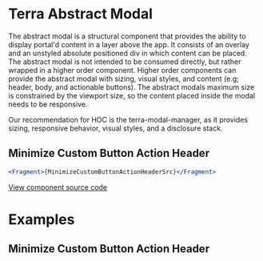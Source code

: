 
<Badge />

# Terra Abstract Modal
The abstract modal is a structural component that provides the ability to display portal'd content in a layer above the app. It consists of an overlay and an unstyled absolute positioned div in which content can be placed. The abstract modal is not intended to be consumed directly, but rather wrapped in a higher order component. Higher order components can provide the abstract modal with sizing, visual styles, and content (e.g; header, body, and actionable buttons). The abstract modals maximum size is constrained by the viewport size, so the content placed inside the modal needs to be responsive.

Our recommendation for HOC is the terra-modal-manager, as it provides sizing, responsive behavior, visual styles, and a disclosure stack.

<!-- {/* <ReadMe /> */} -->

## Minimize Custom Button Action Header
<MinimizeCustomButtonActionHeader />

<Config />

```jsx
<Fragment>{MinimizeCustomButtonActionHeaderSrc}</Fragment>
```

[View component source code](https://github.com/cerner/terra-core/tree/master/packages/action-header)
<!-- [View component source code](<Fragment>{`https://github.com/cerner/terra-core/tree/master/packages/${name}`}</Fragment>) -->

# Examples

## Minimize Custom Button Action Header
<MinimizeCustomButtonActionHeader />